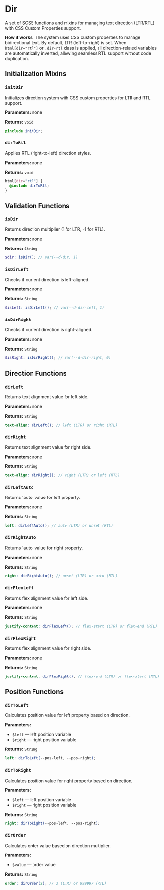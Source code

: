
<Meta title='@dxtmisha/styles/en/Dir'/>

# Dir

A set of SCSS functions and mixins for managing text direction (LTR/RTL) with CSS Custom Properties support.

**How it works:** The system uses CSS custom properties to manage bidirectional text. By default, LTR (left-to-right) is set. When `html[dir="rtl"]` or `.dir-rtl` class is applied, all direction-related variables are automatically inverted, allowing seamless RTL support without code duplication.

## Initialization Mixins

### `initDir`

Initializes direction system with CSS custom properties for LTR and RTL support.

**Parameters:** none

**Returns:** `void`

```scss
@include initDir;
```

### `dirToRtl`

Applies RTL (right-to-left) direction styles.

**Parameters:** none

**Returns:** `void`

```scss
html[dir="rtl"] {
  @include dirToRtl;
}
```

## Validation Functions

### `isDir`

Returns direction multiplier (1 for LTR, -1 for RTL).

**Parameters:** none

**Returns:** `String`

```scss
$dir: isDir(); // var(--d-dir, 1)
```

### `isDirLeft`

Checks if current direction is left-aligned.

**Parameters:** none

**Returns:** `String`

```scss
$isLeft: isDirLeft(); // var(--d-dir-left, 1)
```

### `isDirRight`

Checks if current direction is right-aligned.

**Parameters:** none

**Returns:** `String`

```scss
$isRight: isDirRight(); // var(--d-dir-right, 0)
```

## Direction Functions

### `dirLeft`

Returns text alignment value for left side.

**Parameters:** none

**Returns:** `String`

```scss
text-align: dirLeft(); // left (LTR) or right (RTL)
```

### `dirRight`

Returns text alignment value for right side.

**Parameters:** none

**Returns:** `String`

```scss
text-align: dirRight(); // right (LTR) or left (RTL)
```

### `dirLeftAuto`

Returns 'auto' value for left property.

**Parameters:** none

**Returns:** `String`

```scss
left: dirLeftAuto(); // auto (LTR) or unset (RTL)
```

### `dirRightAuto`

Returns 'auto' value for right property.

**Parameters:** none

**Returns:** `String`

```scss
right: dirRightAuto(); // unset (LTR) or auto (RTL)
```

### `dirFlexLeft`

Returns flex alignment value for left side.

**Parameters:** none

**Returns:** `String`

```scss
justify-content: dirFlexLeft(); // flex-start (LTR) or flex-end (RTL)
```

### `dirFlexRight`

Returns flex alignment value for right side.

**Parameters:** none

**Returns:** `String`

```scss
justify-content: dirFlexRight(); // flex-end (LTR) or flex-start (RTL)
```

## Position Functions

### `dirToLeft`

Calculates position value for left property based on direction.

**Parameters:**
- `$left` — left position variable
- `$right` — right position variable

**Returns:** `String`

```scss
left: dirToLeft(--pos-left, --pos-right);
```

### `dirToRight`

Calculates position value for right property based on direction.

**Parameters:**
- `$left` — left position variable
- `$right` — right position variable

**Returns:** `String`

```scss
right: dirToRight(--pos-left, --pos-right);
```

### `dirOrder`

Calculates order value based on direction multiplier.

**Parameters:**
- `$value` — order value

**Returns:** `String`

```scss
order: dirOrder(2); // 3 (LTR) or 999997 (RTL)
```

